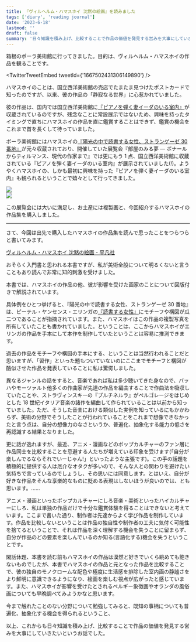 ```yaml
---
title: 『ヴィルヘルム・ハマスホイ 沈黙の絵画』を読みました
tags: ['diary', 'reading journal']
date: '2023-6-18'
lastmod: ''
draft: false
summary: '日々知識を積み上げ、比較することで作品の価値を発見する営みを大事にしていきたいというお話'
---
```


箱根のポーラ美術館に行ってきました。目的は、ヴィルヘルム・ハマスホイの作品を観ることです。


<TwitterTweetEmbed tweetId={'1667502431306149890'} />

ハマスホイのことは、国立西洋美術館の売店でたまたま見つけたポストカードで知ったのですが、以来、彼の作品の「静寂なる世界」に心惹かれていました。

彼の作品は、国内では国立西洋美術館に[『ピアノを弾く妻イーダのいる室内』](https://collection.nmwa.go.jp/P.2008-0003.html)が収蔵されているのですが、残念なことに常設展示ではないため、興味を持ったタイミングで直ちにハマスホイの作品を直に鑑賞することはできず、鑑賞の機会をこれまで首を長くして待っていました。

ポーラ美術館にはハマスホイの[『陽光の中で読書する女性、ストランゲーゼ 30 番地』](https://www.polamuseum.or.jp/collection/020-0004/)が元々収蔵されており、開催していた展覧会『部屋のみる夢 ― ボナールからティルマンス、現代の作家まで』では更にもう 1 点、国立西洋美術館に収蔵されている『ピアノを弾く妻イーダのいる室内』が展示されていました(!)。ようやくハマスホイの、しかも最初に興味を持った『ピアノを弾く妻イーダのいる室内』も観られるということで嬉々として行ってきました。

<div className="-mx-2 flex flex-wrap overflow-hidden xl:-mx-2">
  <div className="my-1 w-full overflow-hidden px-2 xl:my-1 xl:w-1/2 xl:px-2">
    <img src="/static/images/Vilhelm-Hammershøi/IMG_3563.JPEG" />
  </div>
  <div className="my-1 w-full overflow-hidden px-2 xl:my-1 xl:w-1/2 xl:px-2">
    <img src="/static/images/Vilhelm-Hammershøi/IMG_3581.JPEG" />
  </div>
</div>

この展覧会には大いに満足し、お土産には複製画と、今回紹介するハマスホイの作品集を購入しました。

---

さて、今回は出先で購入したハマスホイの作品集を読んで思ったことをつらつらと書いてみます。

[ヴィルヘルム・ハマスホイ 沈黙の絵画 - 平凡社](https://www.heibonsha.co.jp/book/b487311.html)

おそらく入門書と思われる本書ですが、私が美術全般について明るくないと言うこともあり読んで非常に知的刺激を受けました。

本書では、ハマスホイの作品の他、彼が影響を受けた画家のことについて図版付きで解説されています。

具体例をひとつ挙げると、『陽光の中で読書する女性、ストランゲーゼ 30 番地』は、ピーテル・ヤンセンス・エリンガの[『読書する女性』](https://www.metmuseum.org/art/collection/search/333797)にモチーフや構図が瓜二つであることが指摘されています。また、ハマスホイはこの作品の複製写真を所有していたことも書かれていました。ということは、ここからハマスホイがエリンガの作品を手本にして本作を制作していたということは容易に推測できます。

過去の作品をモチーフや構図の手本にする、ということは当然行われることだと思いますが、「習作」といった題もついていないのにここまでモチーフと構図が酷似させた作品を発表していることに私は驚愕しました。

異なるジャンルの話をすると、音楽であれば私は多少聴いてきた身なので、バッハやモーツァルト他多くの作曲家が先達の作品を編曲することで作曲法を吸収していたことや、ストラヴィンスキーの『プルチネルラ』がペルゴレージをはじめとした 18 世紀イタリア音楽の諸作を編曲して作られていることは以前から知っていました。ただ、そうした音楽における類似した実例を知っているにもかかわらず、美術の分野でそうしたことが行われていることをこれまで想像できなかったと言う点は、自分の想像力のなさというか、普遍化、抽象化する能力の低さを再認識する結果となりました。

更に話が逸れますが、最近、アニメ・漫画などのポップカルチャーのファン層に作品同士を比較することを忌避する人たちが増えている印象を受けます(「自分が楽しんでるならそれでいーじゃん!」といったような主張です)。この手の話題を積極的に提供する人は厄介なオタクが多いので、そんな人との関わりを避けたい気持ちで言っているのでしょうし、その思いには同意します。とはいえ、自分が好きな作品をそんな享楽的なものに貶める表現はしないほうが良いのでは、とも思います。......

アニメ・漫画といったポップカルチャーにしろ音楽・美術といったハイカルチャーにしろ、私は単独の作品だけで十分な鑑賞体験を得ることはできないと考えています。ここまで書いた通り、制作者は先達からよく学び作品を制作しています。作品を比較しないということは作品の独自性や制作者の工夫に気付く可能性を捨てるということで、それは作品を深く理解する機会を失うことに留まらず、自分が作品のどの要素を楽しんでいるのか知る(言語化する)機会を失うということです。

閑話休題、本書を読む前もハマスホイの作品は漠然と好きでいくら眺めても飽きないものでしたが、本書でハマスホイの作品と元となった作品を比較することで、彼の独自のモノクロームな配色や極度に生活感を排除した室内画の静謐さをより鮮明に意識できるようになり、絵画を楽しむ視点が広がったと感じています。また、ハマスホイが影響を受けたとされるベルギー象徴画やオランダの風俗画についても早晩調べてみようかなと思います。

今まで触れたことのない分野について勉強してみると、既知の事柄についても普遍化、抽象化する機会を得られるということ、

以上、これからも日々知識を積み上げ、比較することで作品の価値を発見する営みを大事にしていきたいというお話でした。
